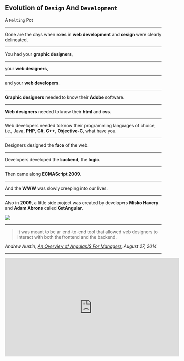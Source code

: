 

<Head>
  <title>Evolution of Design And Development</title>
  <link rel="stylesheet" href="style.css"/>
</Head>

## Evolution of `Design` And `Development` 

A `Melting` Pot

---

Gone are the days when <b>roles</b> in <b>web development</b> and <b>design</b> were clearly delineated. 

---

You had your <b>graphic designers</b>,

---

your <b>web designers</b>,

---

and your <b>web developers</b>.

---

<b>Graphic designers</b> needed to know their <b>Adobe</b> software.

---

<b>Web designers</b> needed to know their <b>html</b> and <b>css</b>.

---

Web developers needed to know their programming languages of choice, i.e., Java, <b>PHP</b>, <b>C#</b>, <b>C++</b>, <b>Objective-C</b>, what have you.

---

Designers designed the <b>face</b> of the web.

---

Developers developed the <b>backend</b>, the <b>logic</b>.

---

Then came along <b>ECMAScript 2009</b>.

---

And the <b>WWW</b> was slowly creeping into our lives.

---

Also in <b>2009</b>, a little side project was created by developers <b>Misko Havery</b> and <b>Adam Abrons</b> called <b>GetAngular</b>.

<img src={GetAngular} />

---

<blockquote>It was meant to be an end-to-end tool that allowed web designers to interact with both the frontend and the backend.</blockquote> <cite>Andrew Austin, <a href="http://andrewaustin.com/an-overview-of-angularjs-for-managers/" target="_blank">An Overview of AngularJS For Managers</a>, August 27, 2014</cite>

---

<iframe width="560" height="315" src="https://www.youtube.com/embed/r1A1VR0ibIQ" frameBorder="0" allowFullScreen />
<br />
In his <b>keynote</b> at <b>ng-conf 2014</b>, <b>Misko Havery</b> said of <b>GetAngular</b>,

---

<blockquote>
  I didn't want to simplify the application development process for developers.
</blockquote>

---

<blockquote>
  I wanted to simplify it for web designers. People who don't know how to program.
</blockquote>

---

Today that little side project is known as <i><b>AngularJS.</b></i>

---

Then there was <b>Facebook's</b> <i>XHP</i>.

---

In a video from <b>OSCON 2014</b>, <i><b>Christopher Chedeau</b></i>, Front End Engineer at <b>Facebook</b>, gave some background history about <b>XHP</b> and how it evolved into <i><b>React</b></i>.

---

<blockquote>
In <b>2004</b>, <b>Mark Zuckerberg</b> was still in his dorm room, and the way one wrote <b>PHP</b> at the time was <b>string concatenation</b> in order to <b>render</b> your <b>markup</b>.
</blockquote>

---

<img src={markDormRoom}/>

---

<blockquote>
It was a <i><b>very easy</b></i> way to <b>program</b>. You could be a <b>backend engineer</b>, a <b>front end engineer</b>, <i><b>even</b></i> someone who <i><b>doesn't know</b></i> how to <b>program</b>, and you're going to get it working. This is why <b>PHP</b> is so popular, and why so much of the web is built with it.
</blockquote>

---

<iframe width="560" height="315" src="https://www.youtube.com/embed/eCf5CquV_Bw" frameBorder="0" allowFullScreen />

---

<blockquote>
<b>Facebook</b> grew a lot using <b>string concatenation</b>, and it was working really well. But sometimes there was one big issue with it. Which is <b>XSS Injections</b>. So if you write this code, it's not secure.
</blockquote>

---

<img src={XSS}/>

---

<blockquote>
If an <b>attacker</b> is about to insert any string he wants, he is going to be able to run <i><b>arbitrary</b></i> <b>JavaScript</b> in your page. The issue with this is, this <b>JavaScript</b> is going to be <b>executed</b> with the <i><b>user's</b></i> permission. So basically you take over the entire user account...
</blockquote>

---

<blockquote>
Since then, and up to time of video, <b>Facebook</b> moved a lot of the <b>application logic</b> into <b>JavaScript</b> because (they) didn't want to get the <b>client-server</b> roundtrip time. (They) tried a lot of different things with <b>JavaScript</b> that <i><b>didn't</b></i> <b>work</b>.
</blockquote>

---

<blockquote>
Then one of the <b>Facebook</b> Engineers, <b>Jordan Walke</b>, told his manager, "I'm going to <i>port</i> <b>XHP</b> to <b>JavaScript</b>. And he managed to convince him to give him 6 months (to do it).
</blockquote>

---

<iframe width="560" height="315" src="https://www.youtube.com/embed/GW0rj4sNH2w" frameBorder="0" allowFullScreen />

---

<blockquote>
The first time <b>(Christopher Chedeau)</b> heard about it, <b>(he)</b> was like, there is no way this is going to work, but if it does, this is going to be huge.
</blockquote>

---

In <b>2013</b>, <b>Facebook</b> was already using <b>es6 syntax</b> in their code, and it took (them) a week to write <b>JSX</b>.

---

<img src={JSX} />

---

Did you know that when <b>Facebook</b> <i><b>"developed"</b></i> <b>XHP</b>, as of <b>2013</b>, only one blog post had been written about it? And as of today ... how many have been written about <b>React</b>?

---

<b>Chris</b> attributes this to the fact that <b>Facebook</b> <i><b>waited</b></i> so long to <b>open source</b> <b>XHP</b>. <i><b>6 years</b></i>, as a matter of fact. They didn't make the same mistake with <b>React</b>.

---

<b>React</b> was <i><b>first deployed</b></i> on <b>Facebook's</b> newsfeed in <b>2011</b> and later on <b>Instagram.com</b> in <b>2012</b>. It was <i><b>open-sourced</b></i> at <b>JSConf US</b> in <b>May 2013</b>.

---

<iframe width="560" height="315" src="https://www.youtube.com/embed/GW0rj4sNH2w" frameBorder="0" allowFullScreen />

---

And the <i><b>rest</b></i> is <b>history</b> ...

---

Today I'm going to talk about the <i><b>relationship</b></i> between <b>development</b> and <b>design</b> in a <b>React</b> Application, <i><b>focusing</b></i> on the <b>client side</b> (of course).

---

There are several ways of <i><b>approaching</b></i> the <b>design</b> of a <b>React</b> application.

---

## CSS, POSTCSS, SCSS

---

<b>CSS</b> is the more <b>traditional</b> approach that has been around the <b>longest</b>.

---

If <b>you</b> are part of a team and have a <b>web designer</b> create the <b>CSS</b> for the <b>project</b>,

---

<b>you</b> might create the <b>React component</b>, and the <b>designer</b> create the <b>CSS</b>.

---

And any <b>CSS</b> you would write in your component's <b>CSS</b> file would be <b>global</b>. It could apply to any other component which used the <i><b>same</b></i> <b>classes</b> across the application.

---

Which is <b>fine</b> if that's what you <b>want</b>.

---

## App.js

```jsx
import React, { Component } from 'react';
import logo from './logo.svg';
import '../style/App.css';
import {
  TodoForm,
  TodoList, 
  Footer
} from './components/todo';
import {
  addTodo, 
  generateId, 
  findById, 
  toggleTodo, 
  updateTodo, 
  removeTodo, 
  filterTodos
} from './lib/todoHelpers';
import {
  pipe, 
  partial
} from './lib/utils';
import PropTypes from 'prop-types';
import {
  loadTodos, 
  createTodo, 
  saveTodo, 
  destroyTodo
} from './lib/todoService';
```
---

## App.css

```css
.App {
    text-align: center;
    font-family: 'Inconsolata', monospace;
    font-size: 16px;
}
```
---

<b>POSTCSS</b> is a bit <b>different</b>.

---

You can <b>"modularize"</b> your styles with <b>partials</b>,

---

so as to have better <b>control</b> over your <b>CSS</b> code base when it <b>scales</b> big time.

---

After all, working with <i><b>smaller</b></i>, more <b>focused</b> chunks is <i><b>better</b></i>.<br/>

<a href="https://github.com/interglobalmedia/restaurant-project-2/blob/master/app/assets/styles/styles.css">Full Example</a>

---

<i><b>BUT</b></i>, the <b>styles</b> are still <i><b>technically</b></i> <b>global</b>.

---

And then you have <b>Sass/Scss</b>.

---

First released on <b>November 28, 2006</b>, <b>Sass/Scss</b> is great because you have all these really cool <b>features</b> at your disposal that <i><b>extend</b></i> <b>CSS</b> big time.

---

It allows you to use <b>variables</b>, <b>nested rules</b>, <b>inline imports</b>, and <i><b>so much</b></i> more.

---

<b>Sass/Scss</b> is so <i><b>way out</b></i> there in terms of <b>CSS pre-processing</b> <i><b>features</b></i> that I almost regard it as <b>CSS programming</b>.

---

In fact, <b>Sass/Scss</b> not only supports/extends the plain <b>CSS property syntax</b>, but it supports a small set of <b>extensions</b> called <b>SassScript</b>. <b>SassScript</b> allows <b>properties</b> to use <b>variables</b>, <b>arithmetic</b>, and extra <b>functions</b>. <b>SassScript</b> can be <b>used</b> in any <b>property value</b>.

---

You can <i><b>experiment</b></i> with <b>SassScript</b> in <b>iTerm2/Terminal</b> using the `sass -i` command.

---

Just make sure that you have <b>Sass/Scss</b> <i><b>installed</b></i> on your <b>computer</b>!

---

<b>SassScript</b> supports <b>8</b> data types.

---

`numbers (1,2,3,10px),`

---

strings of text `with` and `without` `quotes("foo", 'bar', boo)`,

---

`colors(pink, #cdcdcd, rgba(0, 0, 0, 0.7))`,

---

`booleans(true, false)`,

---

`nulls(null)`,

---

list of `values`, ***separated by*** `spaces` or `commas(3em 2em  0 1em, Helvetica, Arial, sans-serif)`,

---

`maps` from one value to another `(key1: value1, key2: value2)`,

---

function references.

---

## Example of a function

```scss
div {
    hsl(0, 25%, 32%);
}
```

---

compiles to

```css
div {
    color: #663d3d;
}
```
---

## #Interpolation

---

```scss
$name: boo;
$attr: border;
p.#{$name} {
  #{$attr}-color: pink;
}
```
---

compiles to

```css
p.boo {
    border-color: pink;
}
```

---

or

<a href="https://github.com/interglobalmedia/portfolio/blob/master/src/components/Skills/Skills.js" target="_blank">Skills.js</a><br />
<a href="https://github.com/interglobalmedia/portfolio/blob/master/src/styles/partials/_skills.scss" target="_blank">_skills.scss</a><br />
<a href="https://interglobalmedia.github.io/portfolio/#/skills" target="_blank">Visual Result</a>

---

## Inline Styles

---

So why <b>inline styles</b>?

---

After all, <b>CSS</b> <i><b>purists</b></i> shun them.

---

I love <b>CSS</b>, <b>POSTCSS</b>, <b>Sass/Scss</b>.

---

But recently I came to love <b>inline styles</b> too.

---

Because <b>inline styles</b> are <b>LOCAL</b> to the component in which they are placed. In other words, they have <b>local scope</b>.

---

Whatever is placed <b>directly</b> within the <b>component</b>, <i><b>stays</b></i> in the <b>component</b>.

---

## Inline Styles

```jsx
import React, {Component} from 'react';
const Button = (props) => {
	const buttonStyle = {
		background: 'pink',
		color: 'rebeccapurple',
		fontFamily: 'Inconsolata, monospace',
		fontSize: '16px'
	}
	return (
		<div>
			<button onClick={props.clicked} style={buttonStyle}>{props.text}</button>
		</div>
	)
}
export default Button;
```

<a  href="https://github.com/interglobalmedia/bridge_tdd_workshop/blob/master/client/components/button/index.jsx" target="_blank">Full Example</a>

---

So I thought it would be fun to apply <b>inline styles</b> to a <b>live</b> project.

---

Visit (or click) the link below and either download the zip file or `git clone` the repo.<br />
<br />
<a href="https://github.com/interglobalmedia/evolution-design-dev-sass" target="_blank">evolution-design-dev-sass</a>

---

Resources:<br />
<br />
<a href="https://medium.com/yplan-eng/inline-styles-are-so-2016-f100b79dafe1" trget="_blank">Inline Styles are so 2016</a>,<br /> <i>Michele Bertoli</i>,<br /> Front End Engineer, Facebook

---

There are <b>4</b> branches:<br /><br /> 
<b>master</b><br /> 
<b>radium</b><br /> 
<b>radium-media-queries</b><br /> 
<b>radium-pseudo-classes</b>

---

<ul>
  <Appear>
    <li>Don't touch the master branch</li>
    <li>Start off with the radium branch</li>
    <li>Don't start using radium yet</li>
    <li>Just add inline styles for now</li>
  </Appear>
</ul>

---

Now let's add `radium` to the mix.

---

So why `radium`?

---

Not everything you can do with <b>CSS</b> can be done with `inline styles`.

---

Two biggies are `@media-queries` and `@keyframes`. Huge.

---

That's where `radium` comes to the `rescue`.

---

`radium` is already installed. We just need to `import` it in the appropriate places.

---

I created <b>3</b> other branches in case if you want to get fancy and split off your styles into the corresponding <b>feature</b> branches. It's up to you.

---

We are going to make this a <b>2</b> step process. First we'll import it only into `Gallery.js` and `GalleryModal.js`.

---

At the <b>top</b> of the <b>Component</b> file:<br /><br />

```jsx
import Radium from 'radium';
```

---

At the <b>bottom</b> of the <b>Component</b> file:<br /><br />

```jsx
export default Radium(Gallery);
export default Radium(GalleryModal);
```

---

Now see if you can improve upon your `inline styles`. Again, the link to `radium` on <b>Github</b> for reference:<br /><br />
<a href="https://github.com/FormidableLabs/radium" target="_blank">radium on Github</a>

---

By now you are probably encountering issues with `@media-queries` and `@keyframes`. That's because we haven't implemented step <b>2</b> yet.

---

At the top of `App.js`:

```jsx
import Radium, {StyleRoot} from 'radium';
```

Then at the bottom of `App.js` in the `return` statement:

```jsx
return (
  <StyleRoot>
    <div className='App'></div>
  </StyleRoot>
);
```

---

Then, at the bottom of `App.js`,<br/> 

```jsx
export default Radium(App);
```

---

Now see what happens. Refer to the `radium` <b>documentation</b> if necessary.

---

Commit your changes and `cd` out of <b>evolution-design-dev-sass</b>.

---

## CSS Modules

---

So what are <b>CSS Modules</b> and why would you even want to use them?

---

Some people want to <b>keep</b> their <b>external stylesheets</b> but want to `localize` their styles. That's where <b>CSS Modules</b> come in. We'll be using a <b>CRA</b> based version of our <b>project</b> for that.

---

First `git clone` or download the zip of the <a href="https://github.com/interglobalmedia/evolution-presentation-cra" target="_blank">evolution-presentation-cra</a> `repo`.

---

After you have `npm install`ed, create a new branch in which you will <b>eject</b> out of <b>CRA</b>.

---

In order to enable <b>CSS Modules</b>, we have to <b>eject</b>. <b>CRA</b> does not support <b>CSS Modules</b>.

---

Purportedly <b>full support</b> is on the way with <b>CRA 2</b>. However, the <b>release date</b> is unknown.

---

First go into the <i><b>new</b></i> `config` directory and into the `webpack.config.dev.js` file.

---

Then locate the `css rules` within `module:`, and in `options` under `importLoaders: 1`, add:<br /><br />
```jsx
modules: true,<br />
localIdentName: '[name]__[local]__[hash:base64:5]',
```

---

Next you want to `import` your `classes` from the <b>stylesheet</b> corresponding to the `component` you are styling.

---

This is pretty much the same as importing anything else into a component.<br /><br />
At the top of `App.js`

```jsx
import appClasses from './App.css';
```
Then, for `example`:<br />

```jsx
return (
	<div className={appClasses.App}></div>
);
```

---

## Conclusion

---

It's really hard to say what is the <b>"good"</b> or <b>"bad"</b> way to style your application these days. Since we all are working with technology, and are always forward thinking, we <b>SHOULD</b> try new things.

---

In the end, we should go with what we think is best at any given time and for any particular situation.

---

I, for one, found that neither <b>CSS</b>, <b>CSS Modules</b>, nor <b>Radium</b> provided me with 100% viable solutions. I ended up with a <i><b>hybrid</b></i>. As <b>Michele Bertoli</b> of <b>Facebook</b> states in his article <a href="https://medium.com/yplan-eng/inline-styles-are-so-2016-f100b79dafe1" target="_blank">Inline Styles are so 2016</a>,

---

"I think that being a front-ender nowadays is one of best jobs in the world because we have new packages and new techniques to play with everyday. My advice is to always use the right tool for you project, no matter if it breaks the rules and no matter if it goes against what you learnt in the past ten years: leave your comfort zone and have fun!"

---

## Resources:

<a href="https://medium.com/@steida/css-in-js-the-argument-refined-471c7eb83955" target="_blank">CSS in JS: The Argument Refined</a><br />
<a href="https://medium.com/@jviereck/modularise-css-the-react-way-1e817b317b04" target="_blank">Modularise CSS the React way</a><br />
<a href="https://medium.com/yplan-eng/inline-styles-are-so-2016-f100b79dafe1" target="_blank">Inline Styles are so 2016</a><br />
<a href="https://medium.com/@aghh1504/4-four-ways-to-style-react-components-ac6f323da822" target="_blank">Four ways to style react components</a><br />
<a href="https://github.com/css-modules/css-modules" target="_blank">CSS Modules</a><br />
<a href="https://github.com/FormidableLabs/radium" target="_blank">radium on Github</a><br />
<a href="https://github.com/facebookincubator/create-react-app" target="_blank">CRA on Github</a><br />
<a href="http://interglobalmedianetwork.com/post/class-conflicts/" target="_blank">Class Conflicts</a>






